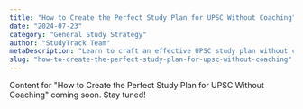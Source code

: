 ```yaml
---
title: "How to Create the Perfect Study Plan for UPSC Without Coaching"
date: "2024-07-23"
category: "General Study Strategy"
author: "StudyTrack Team"
metaDescription: "Learn to craft an effective UPSC study plan without coaching. Tips for structuring your preparation, managing time, and covering the syllabus efficiently."
slug: "how-to-create-the-perfect-study-plan-for-upsc-without-coaching"
---
```


Content for "How to Create the Perfect Study Plan for UPSC Without Coaching" coming soon. Stay tuned!
